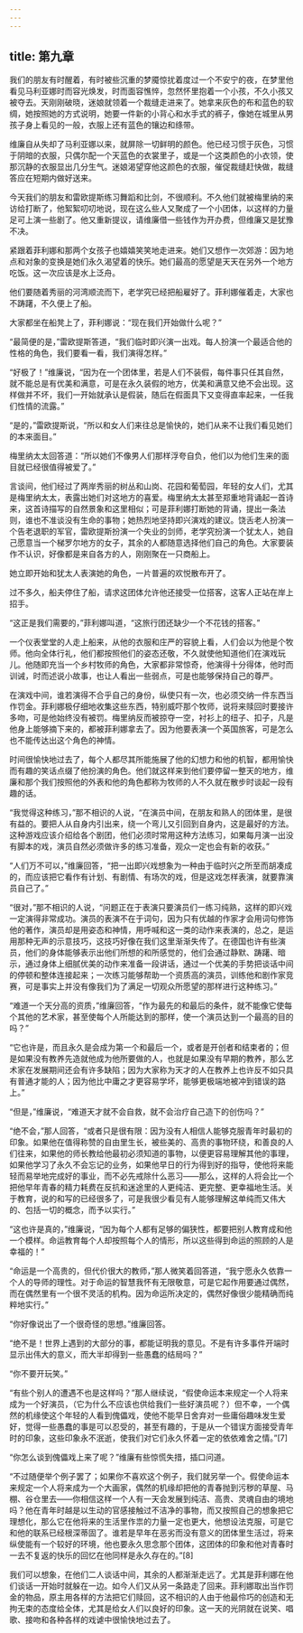 ```yaml
---
---
---
```

title: 第九章
---




我们的朋友有时醒着，有时被些沉重的梦魇惊扰着度过一个不安宁的夜，在梦里他看见马利亚娜时而容光焕发，时而面容憔悴，忽然怀里抱着一个小孩，不久小孩又被夺去。天刚刚破晓，迷娘就领着一个裁缝走进来了。她拿来灰色的布和蓝色的软绸，她按照她的方式说明，她要一件新的小背心和水手式的裤子，像她在城里从男孩子身上看见的一般，衣服上还有蓝色的镶边和绦带。

维廉自从失却了马利亚娜以来，就屏除一切鲜明的颜色。他已经习惯于灰色，习惯于阴暗的衣服，只偶尔配一个天蓝色的衣裳里子，或是一个这类颜色的小衣领，使那沉静的衣服显出几分生气。迷娘渴望穿他这颜色的衣服，催促裁缝赶快做，裁缝答应在短期内做好送来。

今天我们的朋友和雷欧提斯练习舞蹈和比剑，不很顺利。不久他们就被梅里纳的来访给打断了，他絮絮叨叨地说，现在这么些人又聚成了一个小团体，以这样的力量足可上演一些剧了。他又重新提议，请维廉借一些钱作为开办费，但维廉又是犹豫不决。

紧跟着菲利娜和那两个女孩子也嬉嬉笑笑地走进来。她们又想作一次郊游：因为地点和对象的变换是她们永久渴望着的快乐。她们最高的愿望是天天在另外一个地方吃饭。这一次应该是水上泛舟。

他们要随着秀丽的河湾顺流而下，老学究已经把船雇好了。菲利娜催着走，大家也不踌躇，不久便上了船。

大家都坐在船凳上了，菲利娜说：“现在我们开始做什么呢？”

“最简便的是，”雷欧提斯答道，“我们临时即兴演一出戏。每人扮演一个最适合他的性格的角色，我们要看一看，我们演得怎样。”

“好极了！”维廉说，“因为在一个团体里，若是人们不装假，每件事只任其自然，就不能总是有优美和满意，可是在永久装假的地方，优美和满意又绝不会出现。这样做并不坏，我们一开始就承认是假装，随后在假面具下又变得直率起来，一任我们性情的流露。”

“是的，”雷欧提斯说，“所以和女人们来往总是愉快的，她们从来不让我们看见她们的本来面目。”

梅里纳太太回答道：“所以她们不像男人们那样浮夸自负，他们以为他们生来的面目就已经很值得被爱了。”

言谈间，他们经过了两岸秀丽的树丛和山岗、花园和葡萄园，年轻的女人们，尤其是梅里纳太太，表露出她们对这地方的喜爱。梅里纳太太甚至郑重地背诵起一首诗来，这首诗描写的自然景象和这里相似；可是菲利娜打断她的背诵，提出一条法则，谁也不准谈没有生命的事物；她热烈地坚持即兴演戏的建议。饶舌老人扮演一个告老退职的军官，雷欧提斯扮演一个失业的剑师，老学究扮演一个犹太人，她自己愿意当一个梯罗尔地方的女子，其余的人都随意选择他们自己的角色。大家要装作不认识，好像都是来自各方的人，刚刚聚在一只商船上。

她立即开始和犹太人表演她的角色，一片普遍的欢悦散布开了。

过不多久，船夫停住了船，请求这团体允许他还接受一位搭客，这客人正站在岸上招手。

“这正是我们需要的，”菲利娜叫道，“这旅行团还缺少一个不花钱的搭客。”

一个仪表堂堂的人走上船来，从他的衣服和庄严的容貌上看，人们会以为他是个牧师。他向全体行礼，他们都按照他们的姿态还敬，不久就使他知道他们在演戏玩儿。他随即充当一个乡村牧师的角色，大家都非常惊奇，他演得十分得体，他时而训诫，时而述说小故事，也让人看出一些弱点，可是也能够保持自己的尊严。

在演戏中间，谁若演得不合乎自己的身份，纵使只有一次，也必须交纳一件东西当作罚金。菲利娜极仔细地收集这些东西，特别威吓那个牧师，说将来赎回时要接许多吻，可是他始终没有被罚。梅里纳反而被掠夺一空，衬衫上的纽子、扣子，凡是他身上能够摘下来的，都被菲利娜拿去了。因为他要表演一个英国旅客，可是怎么也不能传达出这个角色的神情。

时间很愉快地过去了，每个人都尽其所能施展了他的幻想力和他的机智，都用愉快而有趣的笑话点缀了他扮演的角色。他们就这样来到他们要停留一整天的地方，维廉和那个我们按照他的外表和他的角色都称为牧师的人不久就在散步时谈起一段有趣的话。

“我觉得这种练习，”那不相识的人说，“在演员中间，在朋友和熟人的团体里，是很有益的。要把人从自身内引出来，绕一个弯儿又引回到自身内，这是最好的方法。这种游戏应该介绍给各个剧团，他们必须时常用这种方法练习，如果每月演一出没有脚本的戏，演员自然必须做许多的练习准备，观众一定也会有新的收获。”

“人们万不可以，”维廉回答，“把一出即兴戏想象为一种由于临时兴之所至而胡凑成的，而应该把它看作有计划、有剧情、有场次的戏，但是这戏怎样表演，就要靠演员自己了。”

“很对，”那不相识的人说，“问题正在于表演只要演员们一练习纯熟，这样的即兴戏一定演得非常成功。演员的表演不在于词句，因为只有优越的作家才会用词句修饰他的著作，演员却是用姿态和神情，用呼喊和这一类的动作来表演的，总之，是运用那种无声的示意技巧，这技巧好像在我们这里渐渐失传了。在德国也许有些演员，他们的身体能够表示出他们所想的和所感觉的，他们会通过静默、踌躇、暗示，通过身体上细腻优美的动作来准备一段讲话，通过一个优美的手势把谈话中间的停顿和整体连接起来；一次练习能够帮助一个资质高的演员，训练他和剧作家竞赛，可是事实上并没有像我们为了满足一切观众所愿望的那样进行这种练习。”

“难道一个天分高的资质，”维廉回答，“作为最先的和最后的条件，就不能像它使每个其他的艺术家，甚至使每个人所能达到的那样，使一个演员达到一个最高的目的吗？”

“它也许是，而且永久是会成为第一个和最后一个，或者是开创者和结束者的；但是如果没有教养先造就他成为他所要做的人，也就是如果没有早期的教养，那么艺术家在发展期间还会有许多缺陷；因为大家称为天才的人在教养上也许反不如只具有普通才能的人；因为他比中庸之才更容易学坏，能够更极端地被冲到错误的路上。”

“但是，”维廉说，“难道天才就不会自救，就不会治疗自己造下的创伤吗？”

“绝不会，”那人回答，“或者只是很有限：因为没有人相信人能够克服青年时最初的印象。如果他在值得称赞的自由里生长，被些美的、高贵的事物环绕，和善良的人们往来，如果他的师长教给他最初必须知道的事物，以便更容易理解其他的事理，如果他学习了永久不会忘记的业务，如果他早日的行为得到好的指导，使他将来能轻而易举地完成好的事业，而不必先戒除什么恶习——那么，这样的人将会比一个把他早年青春的精力耗费在反抗和迷途里的人更纯洁、更完整、更幸福地生活。关于教育，说的和写的已经很多了，可是我很少看见有人能够理解这单纯而又伟大的、包括一切的概念，而予以实行。”

“这也许是真的，”维廉说，“因为每个人都有足够的偏狭性，都要把别人教育成和他一个模样。命运教育每个人却按照每个人的情形，所以这些得到命运的照顾的人是幸福的！”

“命运是一个高贵的，但代价很大的教师，”那人微笑着回答道，“我宁愿永久依靠一个人的导师的理性。对于命运的智慧我怀有无限敬意，可是它起作用要通过偶然，而在偶然里有一个很不灵活的机构。因为命运所决定的，偶然好像很少能精确而纯粹地实行。”

“你好像说出了一个很奇怪的思想。”维廉回答。

“绝不是！世界上遇到的大部分的事，都能证明我的意见。不是有许多事件开端时显示出伟大的意义，而大半却得到一些愚蠢的结局吗？”

“你不要开玩笑。”

“有些个别人的遭遇不也是这样吗？”那人继续说，“假使命运本来规定一个人将来成为一个好演员，（它为什么不应该也供给我们一些好演员呢？）但不幸，一个偶然的机缘使这个年轻的人看到傀儡戏，使他不能早日舍弃对一些庸俗趣味发生爱好，觉得一些愚蠢的事是可以忍受的，甚至有趣的，于是从一个错误方面接受青年时的印象，这些印象永不泯逝，使我们对它们永久怀着一定的依依难舍之情。”[7]

“你怎么谈到傀儡戏上来了呢？”维廉有些惊慌失措，插口问道。

“不过随便举个例子罢了；如果你不喜欢这个例子，我们就另举一个。假使命运本来规定一个人将来成为一个大画家，偶然的机缘却把他的青春抛到污秽的草屋、马棚、谷仓里去——你相信这样一个人有一天会发展到纯洁、高贵、灵魂自由的境地吗？他在青年时越是以生动的官感接触过不洁净的事物，而又按照自己的想象把它理想化，那么它在他将来的生活里作祟的力量一定也更大，他想设法克服，可是它和他的联系已经根深蒂固了。谁若是早年在恶劣而没有意义的团体里生活过，将来纵使能有一个较好的环境，他也要永久思念那个团体，这团体的印象和他对青春时一去不复返的快乐的回忆在他同样是永久存在的。”[8]

我们可以想象，在他们二人谈话中间，其余的人都渐渐走远了。尤其是菲利娜在他们谈话一开始时就躲在一边。如今人们又从另一条路走了回来。菲利娜取出当作罚金的物品，原主用各样的方法把它们赎回，这不相识的人由于他最伶巧的创造和无拘无束的态度给全体，尤其是给女人们以良好的印象。这一天的光阴就在说笑、唱歌、接吻和各种各样的戏谑中很愉快地过去了。